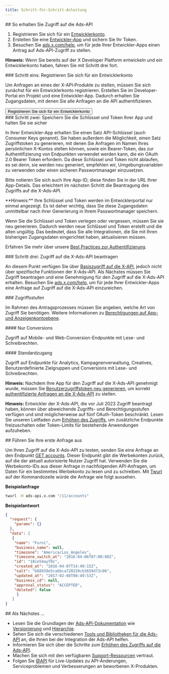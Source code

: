 ```yaml
---
title: Schritt-für-Schritt-Anleitung
---
```




<div id="how-to-get-access-to-the-ads-api">
  ## So erhalten Sie Zugriff auf die Ads-API
</div>

1. Registrieren Sie sich für ein [Entwicklerkonto](https://developer.x.com/en/apply-for-access).
2. Erstellen Sie eine [Entwickler-App](https://developer.x.com/app) und sichern Sie Ihr Token.
3. Besuchen Sie [ads.x.com/help](https://ads.x.com/help), um für jede Ihrer Entwickler-Apps einen Antrag auf Ads-API-Zugriff zu stellen.

<Note>**Hinweis:** Wenn Sie bereits auf der X Developer Platform entwickeln und ein Entwicklerkonto haben, fahren Sie mit Schritt drei fort.</Note>

<div id="step-one-signup-for-a-developer-account">
  ### Schritt eins: Registrieren Sie sich für ein Entwicklerkonto
</div>

Um Anfragen an eines der X-API‑Produkte zu stellen, müssen Sie sich zunächst für ein Entwicklerkonto registrieren. Erstellen Sie im Developer-Portal ein Projekt und eine Entwickler-App. Dadurch erhalten Sie Zugangsdaten, mit denen Sie alle Anfragen an die API authentifizieren.

<Button href="https://developer.x.com/en/apply-for-access">
  Registrieren Sie sich für ein Entwicklerkonto
</Button>

<div id="step-two-save-your-apps-key-and-tokens-and-keep-them-secure">
  ### Schritt zwei: Speichern Sie die Schlüssel und Token Ihrer App und halten Sie sie sicher
</div>

In Ihrer Entwickler-App erhalten Sie einen Satz API-Schlüssel (auch Consumer Keys genannt). Sie haben außerdem die Möglichkeit, einen Satz Zugriffstoken zu generieren, mit denen Sie Anfragen im Namen Ihres persönlichen X-Kontos stellen können, sowie ein Bearer-Token, das zur Authentifizierung von Endpunkten verwendet werden kann, die ein OAuth 2.0 Bearer Token erfordern. Da diese Schlüssel und Token nicht ablaufen, es sei denn, sie werden neu generiert, empfehlen wir, Umgebungsvariablen zu verwenden oder einen sicheren Passwortmanager einzusetzen.

Bitte notieren Sie sich auch Ihre App-ID; diese finden Sie in der URL Ihrer App-Details. Das erleichtert im nächsten Schritt die Beantragung des Zugriffs auf die X-Ads-API.

<Note>
**Hinweis:** Ihre Schlüssel und Token werden im Entwicklerportal nur einmal angezeigt. Es ist daher wichtig, dass Sie diese Zugangsdaten unmittelbar nach ihrer Generierung in Ihrem Passwortmanager speichern.

Wenn Sie die Schlüssel und Token verlegen oder vergessen, müssen Sie sie neu generieren. Dadurch werden neue Schlüssel und Token erstellt und die alten ungültig. Das bedeutet, dass Sie alle Integrationen, die Sie mit Ihren bisherigen Zugangsdaten eingerichtet haben, aktualisieren müssen.

Erfahren Sie mehr über unsere [Best Practices zur Authentifizierung](https://developer.x.com/en/docs/authentication/guides/authentication-best-practices).
</Note>

<div id="step-three-apply-for-access-to-the-ads-api">
  ### Schritt drei: Zugriff auf die X-Ads-API beantragen
</div>

An diesem Punkt verfügen Sie über [Basiszugriff auf die X-API](https://developer.x.com/en/docs/twitter-api/v1), jedoch nicht über spezifische Funktionen der X-Ads-API. Als Nächstes müssen Sie Zugriff beantragen und eine Genehmigung für den Zugriff auf die X-Ads-API erhalten. Besuchen Sie [ads.x.com/help](https://ads.x.com/help), um für jede Ihrer Entwickler-Apps eine Anfrage auf Zugriff auf die X-Ads-API einzureichen.

<div id="access-tiers">
  ### Zugriffsstufen
</div>

Im Rahmen des Antragsprozesses müssen Sie angeben, welche Art von Zugriff Sie benötigen. Weitere Informationen zu [Berechtigungen auf App- und Anzeigenkontoebene](https://developer.x.com/en/docs/twitter-ads-api/obtaining-ads-account-access#levels-of-access).

<div id="conversion-only">
  #### Nur Conversions
</div>

Zugriff auf Mobile- und Web-Conversion-Endpunkte mit Lese- und Schreibrechten.

<div id="standard-access">
  #### Standardzugang
</div>

Zugriff auf Endpunkte für Analytics, Kampagnenverwaltung, Creatives, Benutzerdefinierte Zielgruppen und Conversions mit Lese- und Schreibrechten.

<Note>**Hinweis:** Nachdem Ihre App für den Zugriff auf die X-Ads-API genehmigt wurde, müssen Sie [Benutzerzugriffstoken neu generieren](https://developer.x.com/resources/fundamentals/authentication/obtaining-user-access-tokens), um korrekt [authentifizierte Anfragen an die X-Ads-API](https://developer.x.com/en/docs/twitter-ads-api/making-authenticated-requests) zu stellen.</Note>

<Note>**Hinweis:** Entwickler der X-Ads-API, die vor Juli 2023 Zugriff beantragt haben, können über abweichende Zugriffs- und Berechtigungsstufen verfügen und sind möglicherweise auf fünf OAuth-Token beschränkt. Lesen Sie unseren Leitfaden zum [Erhöhen des Zugriffs](https://developer.x.com/en/docs/twitter-ads-api/increasing-access), um zusätzliche Endpunkte freizuschalten oder Token-Limits für bestehende Anwendungen aufzuheben.</Note>

<div id="make-your-first-request">
  ## Führen Sie Ihre erste Anfrage aus
</div>

Um Ihren Zugriff auf die X-Ads-API zu testen, senden Sie eine Anfrage an den Endpunkt [GET accounts](https://developer.x.com/en/docs/twitter-ads-api/campaign-management/api-reference/accounts). Dieser Endpunkt gibt die Werbekonten zurück, auf die der aktuell autorisierte Nutzer Zugriff hat. Verwenden Sie die Werbekonto-IDs aus dieser Anfrage in nachfolgenden API-Anfragen, um Daten für ein bestimmtes Werbekonto zu lesen und zu schreiben. Mit [Twurl](https://developer.x.com/en/docs/tutorials/using-twurl) auf der Kommandozeile würde die Anfrage wie folgt aussehen.

**Beispielanfrage**

```bash
twurl -H ads-api.x.com "/11/accounts"
```

**Beispielantwort**

```json
{
  "request": {
    "params": {}
  },
  "data": [
   {
    "name": "Furni",
    "business_name": null,
    "timezone": "America/Los_Angeles",
    "timezone_switch_at": "2016-04-06T07:00:00Z",
    "id": "18ce54ayf0z",
    "created_at": "2016-04-07T14:40:15Z",
    "salt": "b88939e5cabbca720159cb3659d73c06",
    "updated_at": "2017-02-08T08:49:53Z",
    "business_id": null,
    "approval_status": "ACCEPTED",
    "deleted": false
     }
   ]
}
```

<div id="up-next">
  ## Als Nächstes …
</div>

- Lesen Sie die Grundlagen der [Ads-API-Dokumentation](https://developer.x.com/en/docs/twitter-ads-api) wie [Versionierung](https://developer.x.com/en/docs/twitter-ads-api/versioning) und [Hierarchie](https://developer.x.com/en/docs/twitter-ads-api/hierarchy-terminology).
- Sehen Sie sich die verschiedenen [Tools und Bibliotheken für die Ads-API](https://developer.x.com/en/docs/twitter-ads-api/tools-and-libraries) an, die Ihnen bei der Integration der Ads-API helfen.
- Informieren Sie sich über die Schritte zum [Erhöhen des Zugriffs auf die Ads-API](https://developer.x.com/en/docs/twitter-ads-api/increasing-access).
- Machen Sie sich mit den verfügbaren [Support-Ressourcen](https://developer.x.com/en/support/twitter-ads-api) vertraut.
- Folgen Sie [@API](https://x.com/API) für Live-Updates zu API-Änderungen, Serviceproblemen und Verbesserungen an beworbenen X-Produkten.